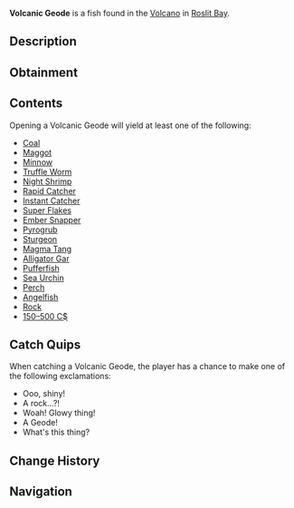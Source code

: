 {{FishInfobox
|image          = Volcanic Geode.png
|rarity         = Rare
|sea            = First Sea
|location       = [[Roslit Volcano]]
|sublocation    = 
|sources        = Fishing Rod
|radar_location = 
|xp             = 20
|weather        = 
|time           = 
|season         = 
|bait           = Magnet
|base_weight    = 20
|base_value     = 200
|weight_range   = 0
|base_chance    = 17
|base_resil     = 120
}}
'''Volcanic Geode''' is a {{Rarity|Rare}} fish found in the [[Roslit Bay#Roslit Volcano|Volcano]] in [[Roslit Bay]].

== Description ==
{{Description|The Volcanic Geode encases a magma crystal core, preserving its contents with an amber-like quality. Within this geode, you might find a trove of rare or extinct treasures— it's like a volcanic Christmas!|Bestiary Entry}}

== Obtainment ==
{{Description|Chipped off a volcanic geode.|Bestiary Hint}}
{{Fish Availability|
Roslit Bay/Roslit Volcano
|top_rods      = 
Magnet Rod\369248.55\371947.5;
Krampus's Rod\164465.8\319255.24;
Magma Rod\159872.84\310339.55;
Plastic Rod\146192.8\283787.19;
Buddy Bond Rod\108596.95\244381.05;
Fast Rod\103382.45\315517.34;
Ethereal Prism Rod\102704.2\116713.51;
Seraphic Rod\97137.41\118551.8;
No-Life Rod\93507.4\113756.91;
Rod Of The Forgotten Fang\90821.1\108656.67;
Challenger's Rod\86302.57\106919.18;
Rod Of The Depths\81506.52\102572;
Rod Of The Exalted One\81459.99\103991.12;
Zeus Rod\78274.48\99663.8;
Verdant Shear Rod\76502.02\99240.61;
Blazebringer Rod\74305.98\94903.77;
Free Spirit Rod\72477.65\112669.33;
Trident Rod\72146.33\113121.76;
Depthseeker Rod\69767.44\91506.58;
Avalanche Rod\63137.3\83492.01;
Reinforced Rod\62641.57\83147.45;
Volcanic Rod\61036.65\78884.21;
Steady Rod\24425.51\28669.41
|recommended   = Magnet Rod
}}

== Contents ==
Opening a Volcanic Geode will yield at least one of the following:
* [[Bait#Coal|Coal]]
* [[Bait#Maggot|Maggot]]
* [[Bait#Minnow|Minnow]]
* [[Bait#Truffle Worm|Truffle Worm]]
* [[Bait#Night Shrimp|Night Shrimp]]
* [[Bait#Rapid Catcher|Rapid Catcher]]
* [[Bait#Instant Catcher|Instant Catcher]]
* [[Bait#Super Flakes|Super Flakes]]
* [[Ember Snapper]]
* [[Pyrogrub]]
* [[Sturgeon]]
* [[Magma Tang]]
* [[Alligator Gar]]
* [[Pufferfish]]
* [[Sea Urchin]]
* [[Perch]]
* [[Angelfish]]
* [[Rock]]
* [[150–500 C$]]

== Catch Quips ==
When catching a Volcanic Geode, the player has a chance to make one of the following exclamations:
* Ooo, shiny!
* A rock...?!
* Woah! Glowy thing!
* A Geode!
* What's this thing?

== Change History ==
{{Change History|{{subst:Current Version}}}}

== Navigation ==
{{Fish Navbox|Roslit Volcano}}